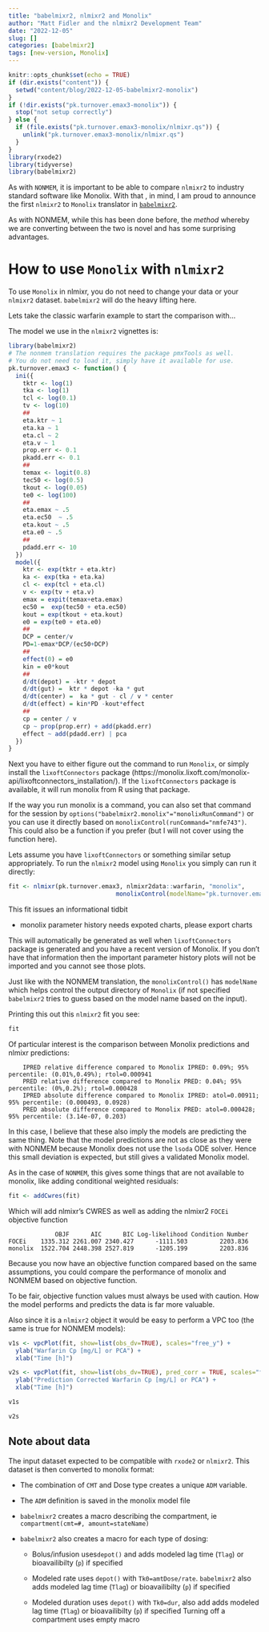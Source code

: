 ```yaml
---
title: "babelmixr2, nlmixr2 and Monolix"
author: "Matt Fidler and the nlmixr2 Development Team"
date: "2022-12-05"
slug: []
categories: [babelmixr2]
tags: [new-version, Monolix]
---
```


```r
knitr::opts_chunk$set(echo = TRUE)
if (dir.exists("content")) {
  setwd("content/blog/2022-12-05-babelmixr2-monolix")
}
if (!dir.exists("pk.turnover.emax3-monolix")) {
  stop("not setup correctly")
} else {
  if (file.exists("pk.turnover.emax3-monolix/nlmixr.qs")) {
    unlink("pk.turnover.emax3-monolix/nlmixr.qs")
  }
}
library(rxode2)
library(tidyverse)
library(babelmixr2)
```


As with `NONMEM`, it is important to be able to compare `nlmixr2` to
industry standard software like Monolix.  With that , in mind, I am
proud to announce the first `nlmixr2` to `Monolix` translator in
[`babelmixr2`](https://github.com/nlmixr2/babelmixr2).

As with NONMEM, while this has been done before, the *method* whereby we are converting
between the two is novel and has some surprising advantages.

# How to use `Monolix` with `nlmixr2`

To use `Monolix` in nlmixr, you do not need to change your data or your
`nlmixr2` dataset. `babelmixr2` will do the heavy lifting here.

Lets take the classic warfarin example to start the comparison with...

The model we use in the `nlmixr2` vignettes is:

```r
library(babelmixr2)
# The nonmem translation requires the package pmxTools as well.
# You do not need to load it, simply have it available for use.
pk.turnover.emax3 <- function() {
  ini({
    tktr <- log(1)
    tka <- log(1)
    tcl <- log(0.1)
    tv <- log(10)
    ##
    eta.ktr ~ 1
    eta.ka ~ 1
    eta.cl ~ 2
    eta.v ~ 1
    prop.err <- 0.1
    pkadd.err <- 0.1
    ##
    temax <- logit(0.8)
    tec50 <- log(0.5)
    tkout <- log(0.05)
    te0 <- log(100)
    ##
    eta.emax ~ .5
    eta.ec50  ~ .5
    eta.kout ~ .5
    eta.e0 ~ .5
    ##
    pdadd.err <- 10
  })
  model({
    ktr <- exp(tktr + eta.ktr)
    ka <- exp(tka + eta.ka)
    cl <- exp(tcl + eta.cl)
    v <- exp(tv + eta.v)
    emax = expit(temax+eta.emax)
    ec50 =  exp(tec50 + eta.ec50)
    kout = exp(tkout + eta.kout)
    e0 = exp(te0 + eta.e0)
    ##
    DCP = center/v
    PD=1-emax*DCP/(ec50+DCP)
    ##
    effect(0) = e0
    kin = e0*kout
    ##
    d/dt(depot) = -ktr * depot
    d/dt(gut) =  ktr * depot -ka * gut
    d/dt(center) =  ka * gut - cl / v * center
    d/dt(effect) = kin*PD -kout*effect
    ##
    cp = center / v
    cp ~ prop(prop.err) + add(pkadd.err)
    effect ~ add(pdadd.err) | pca
  })
}
```

Next you have to either figure out the command to run `Monolix`, or
simply install the `lixoftConnectors` package
(https://monolix.lixoft.com/monolix-api/lixoftconnectors_installation/).
If the `lixoftConnectors` package is available, it will run monolix
from R using that package.

If the way you run monolix is a command, you can also set that command for the session by `options("babelmixr2.monolix"="monolixRunCommand")` or you can use it directly based on
`monolixControl(runCommand="nmfe743")`. This could also be a
function if you prefer (but I will not cover using the function here).

Lets assume you have `lixoftConnectors` or something similar setup appropriately.  To run the
`nlmixr2` model using `Monolix` you simply can run it directly:

```r
fit <- nlmixr(pk.turnover.emax3, nlmixr2data::warfarin, "monolix",
                              monolixControl(modelName="pk.turnover.emax3"))
```

This fit issues an informational tidbit

- monolix parameter history needs expoted charts, please export charts

This will automatically be generated as well when `lixoftConnectors`
package is generated and you have a recent version of Monolix.  If you
don't have that information then the important parameter history plots will 
not be imported and you cannot see those plots.

Just like with the NONMEM translation, the `monolixControl()` has
`modelName` which helps control the output directory of `Monolix` (if
not specified `babelmixr2` tries to guess based on the model name
based on the input).

Printing this out this `nlmixr2` fit you see:

```r
fit
```


Of particular interest is the comparison between Monolix predictions and nlmixr predictions:

```
    IPRED relative difference compared to Monolix IPRED: 0.09%; 95% percentile: (0.01%,0.49%); rtol=0.000941
    PRED relative difference compared to Monolix PRED: 0.04%; 95% percentile: (0%,0.2%); rtol=0.000428
    IPRED absolute difference compared to Monolix IPRED: atol=0.00911; 95% percentile: (0.000493, 0.0928)
    PRED absolute difference compared to Monolix PRED: atol=0.000428; 95% percentile: (3.14e-07, 0.203)
```

In this case, I believe that these also imply the models are
predicting the same thing.  Note that the model predictions are not as
close as they were with NONMEM because Monolix does not use the
`lsoda` ODE solver.  Hence this small deviation is expected, but still
gives a validated Monolix model.


As in the case of `NONMEM`, this gives some things that are not
available to monolix, like adding conditional weighted residuals:

```r
fit <- addCwres(fit)
```


Which will add nlmixr's CWRES as well as adding the nlmixr2 `FOCEi` objective function

```
             OBJF      AIC      BIC Log-likelihood Condition Number
FOCEi    1335.312 2261.007 2340.427      -1111.503         2203.836
monolix  1522.704 2448.398 2527.819      -1205.199         2203.836
```

Because you now have an objective function compared based on the same
assumptions, you could compare the performance of monolix and NONMEM
based on objective function.

To be fair, objective function values must always be used with
caution.  How the model performs and predicts the data is far more
valuable.


Also since it is a `nlmixr2` object it would be easy to perform a VPC
too (the same is true for NONMEM models):

```r
v1s <- vpcPlot(fit, show=list(obs_dv=TRUE), scales="free_y") +
  ylab("Warfarin Cp [mg/L] or PCA") +
  xlab("Time [h]")

v2s <- vpcPlot(fit, show=list(obs_dv=TRUE), pred_corr = TRUE, scales="free_y") +
  ylab("Prediction Corrected Warfarin Cp [mg/L] or PCA") +
  xlab("Time [h]")

v1s

v2s
```


## Note about data

The input dataset expected to be compatible with `rxode2` or
`nlmixr2`.  This dataset is then converted to monolix format:

- The combination of `CMT` and Dose type creates a unique `ADM` variable. 

- The `ADM` definition is saved in the monolix model file 

- `babelmixr2` creates a macro describing the compartment, ie `compartment(cmt=#, amount=stateName)`

- `babelmixr2` also creates a macro for each type of dosing:

   - Bolus/infusion uses`depot()` and adds modeled lag time (`Tlag`) or bioavailibilty (`p`) if specified
   
   - Modeled rate uses `depot()` with `Tk0=amtDose/rate`. `babelmixr2` also adds modeled lag time (`Tlag`) or bioavailibilty (`p`) if specified
   
   - Modeled duration uses `depot()` with `Tk0=dur`, also add adds modeled lag time (`Tlag`) or bioavailibilty (`p`) if specified Turning off a compartment uses empty macro
   
